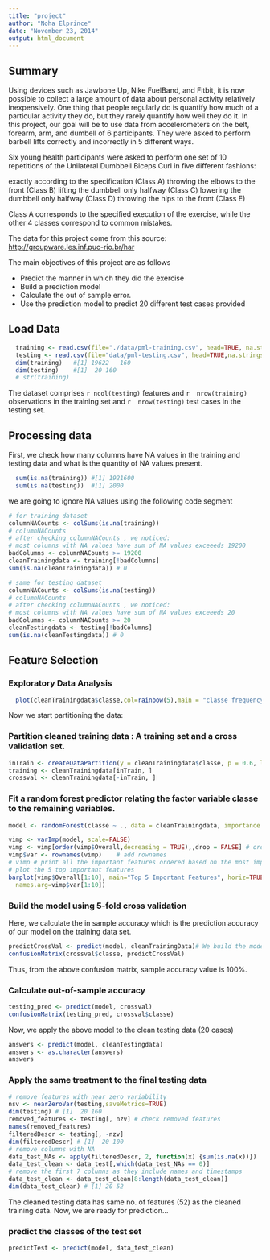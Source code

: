 ```yaml
---
title: "project"
author: "Noha Elprince"
date: "November 23, 2014"
output: html_document
---
```

## Summary
Using devices such as Jawbone Up, Nike FuelBand, and Fitbit, it is now possible to collect a large amount of data about personal activity relatively inexpensively. One thing that people regularly do is quantify how much of a particular activity they do, but they rarely quantify how well they do it. In this project, our goal will be to use data from accelerometers on the belt, forearm, arm, and dumbell of 6 participants. They were asked to perform barbell lifts correctly and incorrectly in 5 different ways.

Six young health participants were asked to perform one set of 10 repetitions of the Unilateral Dumbbell Biceps Curl in five different fashions:

exactly according to the specification (Class A)
throwing the elbows to the front (Class B)
lifting the dumbbell only halfway (Class C)
lowering the dumbbell only halfway (Class D)
throwing the hips to the front (Class E)

Class A corresponds to the specified execution of the exercise, while the other 4 classes correspond to common mistakes. 

The data for this project come from this source: <http://groupware.les.inf.puc-rio.br/har>

The main objectives of this project are as follows

* Predict the manner in which they did the exercise
* Build a prediction model
* Calculate the out of sample error.
* Use the prediction model to predict 20 different test cases provided


## Load Data
```r
  training <- read.csv(file="./data/pml-training.csv", head=TRUE, na.strings=c("NA",""))
  testing <- read.csv(file="data/pml-testing.csv", head=TRUE,na.strings=c("NA",""))
  dim(training)   #[1] 19622   160
  dim(testing)    #[1]  20 160
  # str(training)
```

The dataset comprises `r ncol(testing)` features and `r  nrow(training)` observations in the training set and  `r  nrow(testing)` test cases in the testing set.

## Processing data
First, we check how many columns have NA values in the training and testing data and what is the quantity of NA values present.

```r
  sum(is.na(training)) #[1] 1921600
  sum(is.na(testing))  #[1] 2000 
```


we are going to ignore NA values using the following code segment

```r
# for training dataset
columnNACounts <- colSums(is.na(training)) 
# columnNACounts 
# after checking columnNACounts , we noticed:
# most columns with NA values have sum of NA values exceeeds 19200 
badColumns <- columnNACounts >= 19200           
cleanTrainingdata <- training[!badColumns]        
sum(is.na(cleanTrainingdata)) # 0

# same for testing dataset
columnNACounts <- colSums(is.na(testing))  
# columnNACounts 
# after checking columnNACounts , we noticed:
# most columns with NA values have sum of NA values exceeeds 20
badColumns <- columnNACounts >= 20                
cleanTestingdata <- testing[!badColumns]       
sum(is.na(cleanTestingdata)) # 0                   
```

## Feature Selection

 
### Exploratory Data Analysis
```r
  plot(cleanTrainingdata$classe,col=rainbow(5),main = "classe frequency plot")
```

Now we start partitioning the data:

### Partition cleaned training data : A training set and a cross validation set.
```r
inTrain <- createDataPartition(y = cleanTrainingdata$classe, p = 0.6, list = FALSE)
training <- cleanTrainingdata[inTrain, ]
crossval <- cleanTrainingdata[-inTrain, ]
```

### Fit a random forest predictor relating the factor variable classe to the remaining variables.
```r
model <- randomForest(classe ~ ., data = cleanTrainingdata, importance = FALSE)

vimp <- varImp(model, scale=FALSE)
vimp <- vimp[order(vimp$Overall,decreasing = TRUE),,drop = FALSE] # order descendingly
vimp$var <- rownames(vimp)    # add rownames              
# vimp # print all the important features ordered based on the most important.
# plot the 5 top important features
barplot(vimp$Overall[1:10], main="Top 5 Important Features", horiz=TRUE, col=rainbow(10), 
  names.arg=vimp$var[1:10])
```

### Build the model using 5-fold cross validation

Here, we calculate the in sample accuracy which is the prediction accuracy of our model on the training data set.

```r
predictCrossVal <- predict(model, cleanTrainingData)# We build the model using 5-fold cross validation.
confusionMatrix(crossval$classe, predictCrossVal)
```
Thus, from the above confusion matrix, sample accuracy value is 100%.

### Calculate out-of-sample accuracy
```r
testing_pred <- predict(model, crossval)
confusionMatrix(testing_pred, crossval$classe)

```

Now, we apply the above model to the clean testing data (20 cases)

```r
answers <- predict(model, cleanTestingdata)
answers <- as.character(answers)
answers
```





### Apply the same treatment to the final testing data
```r
# remove features with near zero variability
nsv <- nearZeroVar(testing,saveMetrics=TRUE) 
dim(testing) # [1]  20 160
removed_features <- testing[, nzv] # check removed features
names(removed_features)
filteredDescr <- testing[, -nzv]
dim(filteredDescr) # [1]  20 100
# remove columns with NA
data_test_NAs <- apply(filteredDescr, 2, function(x) {sum(is.na(x))})
data_test_clean <- data_test[,which(data_test_NAs == 0)]
# remove the first 7 columns as they include names and timestamps
data_test_clean <- data_test_clean[8:length(data_test_clean)]
dim(data_test_clean) # [1] 20 52
```
The cleaned testing data has same no. of features (52) as the cleaned training data.
Now, we are ready for prediction...

### predict the classes of the test set
```r
predictTest <- predict(model, data_test_clean)
```
